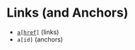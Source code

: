 
<Meta title="Development/Inventory of Things/Elements/Text/Inline/Links" />

# Links (and Anchors)

- [`a[href]`](https://developer.mozilla.org/en-US/docs/Web/HTML/Element/a) (links)
- `a[id]` (anchors)
